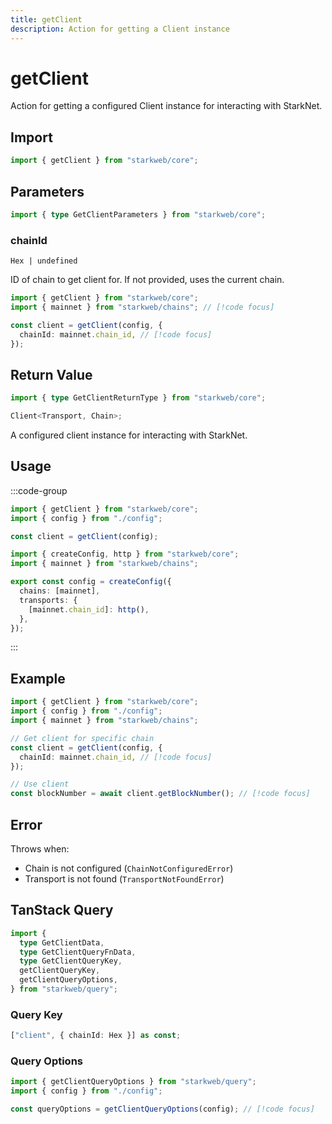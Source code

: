 ```yaml
---
title: getClient
description: Action for getting a Client instance
---
```


# getClient

Action for getting a configured Client instance for interacting with StarkNet.

## Import

```ts
import { getClient } from "starkweb/core";
```

## Parameters

```ts
import { type GetClientParameters } from "starkweb/core";
```

### chainId

`Hex | undefined`

ID of chain to get client for. If not provided, uses the current chain.

```ts [index.tsx]
import { getClient } from "starkweb/core";
import { mainnet } from "starkweb/chains"; // [!code focus]

const client = getClient(config, {
  chainId: mainnet.chain_id, // [!code focus]
});
```

## Return Value

```ts
import { type GetClientReturnType } from "starkweb/core";
```

```ts
Client<Transport, Chain>;
```

A configured client instance for interacting with StarkNet.

## Usage

:::code-group

```ts [index.tsx]
import { getClient } from "starkweb/core";
import { config } from "./config";

const client = getClient(config);
```

```ts [config.ts]
import { createConfig, http } from "starkweb/core";
import { mainnet } from "starkweb/chains";

export const config = createConfig({
  chains: [mainnet],
  transports: {
    [mainnet.chain_id]: http(),
  },
});
```

:::

## Example

```ts [example.ts]
import { getClient } from "starkweb/core";
import { config } from "./config";
import { mainnet } from "starkweb/chains";

// Get client for specific chain
const client = getClient(config, {
  chainId: mainnet.chain_id, // [!code focus]
});

// Use client
const blockNumber = await client.getBlockNumber(); // [!code focus]
```

## Error

Throws when:

- Chain is not configured (`ChainNotConfiguredError`)
- Transport is not found (`TransportNotFoundError`)

## TanStack Query

```ts
import {
  type GetClientData,
  type GetClientQueryFnData,
  type GetClientQueryKey,
  getClientQueryKey,
  getClientQueryOptions,
} from "starkweb/query";
```

### Query Key

```ts
["client", { chainId: Hex }] as const;
```

### Query Options

```ts [query.ts]
import { getClientQueryOptions } from "starkweb/query";
import { config } from "./config";

const queryOptions = getClientQueryOptions(config); // [!code focus]
```
